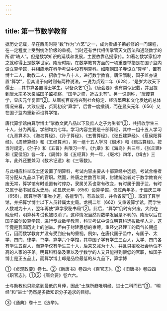 ```yaml
---
---
---
```

title: 第一节数学教育
---



据历史记载，早在西周时期“数”作为“六艺”之一，成为贵族子弟必修的一门课程，在一定程度上受到统治阶级的重视。当时还有世代相传掌管天文历法和通晓数学的所谓“畴人”。但是数学知识的延续和发展，主要依靠私授家传。如著名数学家祖冲之就称得上是数学世家。隋唐时期，在数学教育方面的一项重要举措是在国子监内设立算学馆，并相应地在科学考试中设有明算科。如隋朝国子寺设立“算学”，置有博士二人，助教二人，招收学生八十人，进行数学教育。唐沿隋制，国子监亦设置“算学”，但其设于何时则有两种说法。一说为贞观二年（628），“是岁大收天下儒士……其书算各置博士学生，以备众艺”①。《唐会要》也有类似记载，并且提到唐太宗多次亲临国子监视察，“国学之盛，近古未有”。另一说则称，“唐废算学，显庆元年复置”②。从唐初百废待兴到社会稳定、经济繁荣和文化发达的总体情况来看，大致应是，贞观初设“算学”，后曾一度撤销，而在显庆元年（656）又在国子监内重新添设算学馆。

唐代算学馆由算学博士“掌教文武八品以下及庶人之子为生者”③，共招收学生三十人，分为两组，学制均为七年。学习内容主要是十部算经，其中一组十五人学习《九章算术》、《海岛算经》、《孙子算经》、《五曹算经》、《张丘建算经》、《夏侯阳算经》、《周髀算经》和《五经算术》，另一组十五人学习《缀术》和《缉古算经》。按当时规定，《孙子》和《五曹》共限习一年，《九章》和《海岛》共三年，《张丘建》和《夏侯阳》各一年，《周髀》和《五经算》共一年，《缀术》四年，《缉古》三年，此外还要兼习《数术记遗》和《三等数》。

与此相应科举取士还设置了明算科，考试内容主要从十部算经中选题，考试合格者可分配从九品以下的官职。然而，终唐之世数百年间，封建统治者对于数学教育兴废无常，算学馆有时设置有时停办，隶属关系也常有改变，有时属于国子监，有时又属于秘书局或太史局，如显庆元年（656）设算学馆，仅过两年多，于显庆三年（658），因算学等“事唯小道，各擅专门，有乖故实，并令省废”①，取消了算学馆，并把算学博士以下人员转属太史局。龙朔二年（662）又重设算学馆，而学生人数减为十人，翌年再使“算学隶秘书局”②。此后，“算学”仍时有兴废，大约在晚唐时，明算科考试也被取消了。这种情况当然对数学发展是不利的。隋唐以后在国子监创设算学馆，进行专业数学教育，科举考试中设立明算科选拔数学人才，这毕竟是我国历史上的创举。但由于封建思想的束缚，重经史轻理工的风气长期盛行，因而数学教育并没有受到应有的重视。例如，在唐代国子监中，有国子、太学、四门、律学、书学、算学六个学馆，其中国子学有学生三百人，太学、四门各有学生五百人，而算学仅有学生三十人，后来又减为十人，并且只招收社会地位不高的人家的子弟。明算科科举及第以及学数学的人又只能得到很低的官职，如国子博士是正五品上，而算学博士却是品位最低的从九品下，算学博

①《贞观政要》卷七。②《新唐书》卷四六《百官志》。③《旧唐书》卷四四《职官志》。①②《唐会要》卷六六。

士与助教也只能拿到最低的月俸，因此“士族所趋唯明经、进士二科而已”③，“明经”和“进士”仍然是多数知识分子追求的目标。

③《通典》卷十三《选举》。